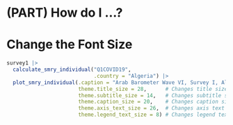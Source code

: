 # (PART) How do I ...? {-}
# Change the Font Size {#change-font-size}


```{r How.1-Complete-Code-Example, fig.dim=c(13,12)}

survey1 |>
  calculate_smry_individual("Q1COVID19",
                            .country = "Algeria") |>
  plot_smry_individual(.caption = "Arab Barometer Wave VI, Survey I, Algeria",
                       theme.title_size = 28,      # Changes title size
                       theme.subtitle_size = 14,   # Changes subtitle size
                       theme.caption_size = 20,    # Changes caption size
                       theme.axis_text_size = 26,  # Changes axis text size
                       theme.legend_text_size = 8) # Changes legend text size


```

